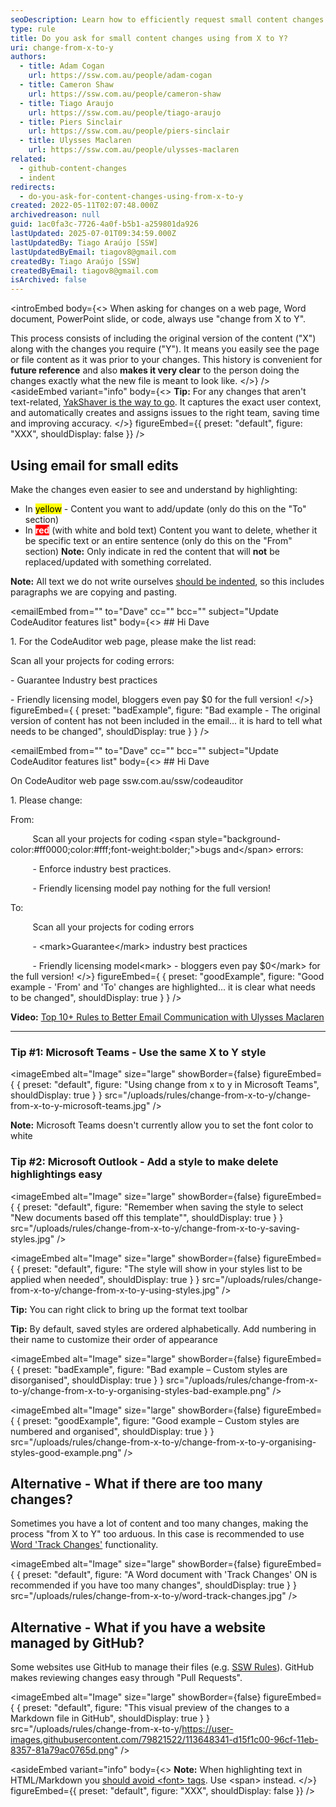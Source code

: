 ```yaml
---
seoDescription: Learn how to efficiently request small content changes by using the "Change from X to Y" method for clear and effective communication.
type: rule
title: Do you ask for small content changes using from X to Y?
uri: change-from-x-to-y
authors:
  - title: Adam Cogan
    url: https://ssw.com.au/people/adam-cogan
  - title: Cameron Shaw
    url: https://ssw.com.au/people/cameron-shaw
  - title: Tiago Araujo
    url: https://ssw.com.au/people/tiago-araujo
  - title: Piers Sinclair
    url: https://ssw.com.au/people/piers-sinclair
  - title: Ulysses Maclaren
    url: https://ssw.com.au/people/ulysses-maclaren
related:
  - github-content-changes
  - indent
redirects:
  - do-you-ask-for-content-changes-using-from-x-to-y
created: 2022-05-11T02:07:48.000Z
archivedreason: null
guid: 1ac0fa3c-7726-4a0f-b5b1-a259801da926
lastUpdated: 2025-07-01T09:34:59.000Z
lastUpdatedBy: Tiago Araújo [SSW]
lastUpdatedByEmail: tiagov8@gmail.com
createdBy: Tiago Araújo [SSW]
createdByEmail: tiagov8@gmail.com
isArchived: false
---
```


<introEmbed
  body={<>
When asking for changes on a web page, Word document, PowerPoint slide, or code, always use "change from X to Y".

This process consists of including the original version of the content ("X") along with the changes you require ("Y"). It means you easily see the page or file content as it was prior to your changes. This history is convenient for **future reference** and also **makes it very clear** to the person doing the changes exactly what the new file is meant to look like.
  </>}
/>
<asideEmbed
  variant="info"
  body={<>
    **Tip:** For any changes that aren't text-related, [YakShaver is the way to go](https://yakshaver.ai/). It captures the exact user context, and automatically creates and assigns issues to the right team, saving time and improving accuracy.
  </>}
  figureEmbed={{
    preset: "default",
    figure: "XXX",
    shouldDisplay: false
  }}
/>

<youtubeEmbed url="https://www.youtube.com/embed/zP5xdELqlBY" description="Video: Best way to ask for content changes | Ulysses Maclaren | SSW Rules (5 min)" />

## Using email for small edits

Make the changes even easier to see and understand by highlighting:

* In <mark>yellow</mark> - Content you want to add/update (only do this on the "To" section)
* In <span style="background-color:#ff0000;color:#fff;font-weight:bolder;">red</span> (with white and bold text) Content you want to delete, whether it be specific text or an entire sentence (only do this on the "From" section)
  **Note:** Only indicate in red the content that will **not** be replaced/updated with something correlated.

**Note:** All text we do not write ourselves [should be indented](/do-you-use-indentation-for-readability), so this includes paragraphs we are copying and pasting.

<emailEmbed
  from=""
  to="Dave"
  cc=""
  bcc=""
  subject="Update CodeAuditor features list"
  body={<>
    ## Hi Dave

1\. For the CodeAuditor web page, please make the list read:

Scan all your projects for coding errors:

\- Guarantee Industry best practices

\- Friendly licensing model, bloggers even pay $0 for the full version!
  </>}
  figureEmbed={ {
    preset: "badExample",
    figure: "Bad example - The original version of content has not been included in the email... it is hard to tell what needs to be changed",
    shouldDisplay: true
  } }
/>

<emailEmbed
  from=""
  to="Dave"
  cc=""
  bcc=""
  subject="Update CodeAuditor features list"
  body={<>
    ## Hi Dave

On CodeAuditor web page ssw.com.au/ssw/codeauditor

1\. Please change:

From:

&nbsp;&nbsp;&nbsp;&nbsp;&nbsp;&nbsp;&nbsp;&nbsp; Scan all your projects for coding &lt;span style="background-color:#ff0000;color:#fff;font-weight:bolder;"&gt;bugs and&lt;/span&gt; errors:

&nbsp;&nbsp;&nbsp;&nbsp;&nbsp;&nbsp;&nbsp;&nbsp; - Enforce industry best practices.

&nbsp;&nbsp;&nbsp;&nbsp;&nbsp;&nbsp;&nbsp;&nbsp; - Friendly licensing model pay nothing for the full version!

To:

&nbsp;&nbsp;&nbsp;&nbsp;&nbsp;&nbsp;&nbsp;&nbsp; Scan all your projects for coding errors

&nbsp;&nbsp;&nbsp;&nbsp;&nbsp;&nbsp;&nbsp;&nbsp; - &lt;mark&gt;Guarantee&lt;/mark&gt; industry best practices

&nbsp;&nbsp;&nbsp;&nbsp;&nbsp;&nbsp;&nbsp;&nbsp; - Friendly licensing model&lt;mark&gt; - bloggers even pay $0&lt;/mark&gt; for the full version!
  </>}
  figureEmbed={ {
    preset: "goodExample",
    figure: "Good example - 'From' and 'To' changes are highlighted... it is clear what needs to be changed",
    shouldDisplay: true
  } }
/>

**Video:** [Top 10+ Rules to Better Email Communication with Ulysses Maclaren](https://www.youtube.com/watch?v=LAqRokqq4jI)

- - -

### Tip #1: Microsoft Teams - Use the same X to Y style


<imageEmbed
  alt="Image"
  size="large"
  showBorder={false}
  figureEmbed={ {
    preset: "default",
    figure: "Using change from x to y in Microsoft Teams",
    shouldDisplay: true
  } }
  src="/uploads/rules/change-from-x-to-y/change-from-x-to-y-microsoft-teams.jpg"
/>

**Note:** Microsoft Teams doesn't currently allow you to set the font color to white

### Tip #2: Microsoft Outlook - Add a style to make delete highlightings easy


<imageEmbed
  alt="Image"
  size="large"
  showBorder={false}
  figureEmbed={ {
    preset: "default",
    figure: "Remember when saving the style to select \"New documents based off this template\"",
    shouldDisplay: true
  } }
  src="/uploads/rules/change-from-x-to-y/change-from-x-to-y-saving-styles.jpg"
/>


<imageEmbed
  alt="Image"
  size="large"
  showBorder={false}
  figureEmbed={ {
    preset: "default",
    figure: "The style will show in your styles list to be applied when needed",
    shouldDisplay: true
  } }
  src="/uploads/rules/change-from-x-to-y/change-from-x-to-y-using-styles.jpg"
/>

**Tip:** You can right click to bring up the format text toolbar

**Tip:** By default, saved styles are ordered alphabetically. Add numbering in their name to customize their order of appearance

<imageEmbed
  alt="Image"
  size="large"
  showBorder={false}
  figureEmbed={ {
    preset: "badExample",
    figure: "Bad example – Custom styles are disorganised",
    shouldDisplay: true
  } }
  src="/uploads/rules/change-from-x-to-y/change-from-x-to-y-organising-styles-bad-example.png"
/>

<imageEmbed
  alt="Image"
  size="large"
  showBorder={false}
  figureEmbed={ {
    preset: "goodExample",
    figure: "Good example – Custom styles are numbered and organised",
    shouldDisplay: true
  } }
  src="/uploads/rules/change-from-x-to-y/change-from-x-to-y-organising-styles-good-example.png"
/>

## Alternative - What if there are too many changes?

Sometimes you have a lot of content and too many changes, making the process "from X to Y" too arduous. In this case is recommended to use [Word 'Track Changes'](https://support.microsoft.com/en-gb/office/track-changes-in-word-197ba630-0f5f-4a8e-9a77-3712475e806a?ui=en-us&rs=en-gb&ad=gb) functionality.


<imageEmbed
  alt="Image"
  size="large"
  showBorder={false}
  figureEmbed={ {
    preset: "default",
    figure: "A Word document with 'Track Changes' ON is recommended if you have too many changes",
    shouldDisplay: true
  } }
  src="/uploads/rules/change-from-x-to-y/word-track-changes.jpg"
/>

## Alternative - What if you have a website managed by GitHub?

Some websites use GitHub to manage their files (e.g. [SSW Rules](https://github.com/SSWConsulting/SSW.Rules.Content)). GitHub makes reviewing changes easy through "Pull Requests".


<imageEmbed
  alt="Image"
  size="large"
  showBorder={false}
  figureEmbed={ {
    preset: "default",
    figure: "This visual preview of the changes to a Markdown file in GitHub",
    shouldDisplay: true
  } }
  src="/uploads/rules/change-from-x-to-y/https://user-images.githubusercontent.com/79821522/113648341-d15f1c00-96cf-11eb-8357-81a79ac0765d.png"
/>

<asideEmbed
  variant="info"
  body={<>
    **Note:** When highlighting text in HTML/Markdown you [should avoid &lt;font&gt; tags](/do-you-know-font-tags-are-no-longer-used). Use &lt;span&gt; instead.
  </>}
  figureEmbed={{
    preset: "default",
    figure: "XXX",
    shouldDisplay: false
  }}
/>
